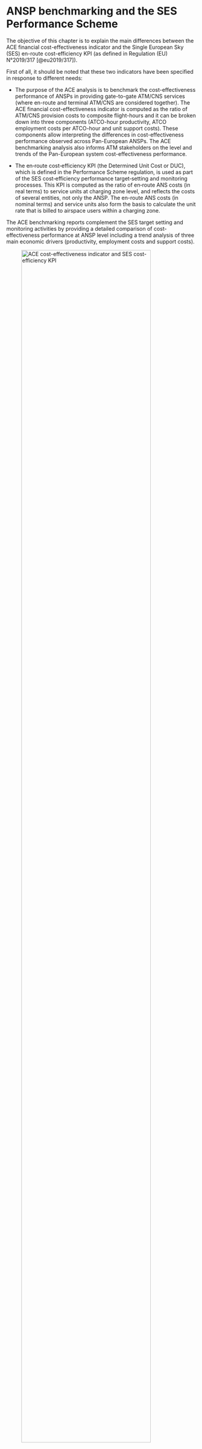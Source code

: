# ANSP benchmarking and the SES Performance Scheme

The objective of this chapter is to explain the main differences between the ACE financial cost-effectiveness indicator and the Single European Sky (SES) en-route cost-efficiency KPI (as defined in Regulation (EU) N°2019/317 [@eu2019/317]).

First of all, it should be noted that these two indicators have been specified in response to different needs:

-   The purpose of the ACE analysis is to benchmark the cost-effectiveness performance of ANSPs in providing gate-to-gate ATM/CNS services (where en-route and terminal ATM/CNS are considered together). The ACE financial cost-effectiveness indicator is computed as the ratio of ATM/CNS provision costs to composite flight-hours and it can be broken down into three components (ATCO-hour productivity, ATCO employment costs per ATCO-hour and unit support costs). These components allow interpreting the differences in cost-effectiveness performance observed across Pan-European ANSPs. The ACE benchmarking analysis also informs ATM stakeholders on the level and trends of the Pan-European system cost-effectiveness performance.

-   The en‐route cost‐efficiency KPI (the Determined Unit Cost or DUC), which is defined in the Performance Scheme regulation, is used as part of the SES cost‐efficiency performance target‐setting and monitoring processes. This KPI is computed as the ratio of en‐route ANS costs (in real terms) to service units at charging zone level, and reflects the costs of several entities, not only the ANSP. The en-route ANS costs (in nominal terms) and service units also form the basis to calculate the unit rate that is billed to airspace users within a charging zone.

The ACE benchmarking reports complement the SES target setting and monitoring activities by providing a detailed comparison of cost-effectiveness performance at ANSP level including a trend analysis of three main economic drivers (productivity, employment costs and support costs).

![ACE cost-effectiveness indicator and SES cost-efficiency KPI](./images/image12.png){#fig-indicator-and-kpi width="90%" fig-pos='H'}

As shown in @fig-indicator-and-kpi, the main differences between the ACE financial cost-effectiveness indicator and the SES en-route cost-efficiency KPI are the following:

- **Operational scope**: En-route and terminal costs are considered  together when benchmarking the economic performance of ANSPs in  the ACE analysis. It is important to consider a "gate-to-gate"  perspective because the boundaries used to allocate costs between  en-route and terminal ANS vary between ANSPs and might introduce a  bias in the cost-effectiveness analysis. On the other hand, the  SES cost-efficiency KPI is computed for en-route and terminal ANS  separately, for the purposes of the target-setting and/or  monitoring processes.

- **Service scope**: Total ANS costs (including costs relating to the  ANSPs, METSPs, EUROCONTROL, and NSAs) are used to compute the SES  cost-efficiency KPI, while only the ANSPs ATM/CNS provision costs  are included in the ACE benchmarking analysis.

- **Measure of the output**: The output metric used to compute the SES  en-route
   cost-efficiency KPI is the number of en-route service  units[^5].
   This metric is a function of the aircraft weight and of  the distance flown
   within a given charging zone.
   This is the  metric which has been historically used to compute the en-route
   unit rate charged to airspace users.
   On the other hand, the ACE  financial cost-effectiveness indicator is computed
   using composite  flight-hours, which combine both flight-hours and IFR airport
   movements (see @sec-metric-and-framework).
   It should be noted that the geographical area controlled by ANSPs operational
   units can  substantially differ from the charging zones in case of delegation
   of ANS.
   The composite flight-hours therefore better reflect the  operational activity
   performed by ANSPs, while service units are  more appropriate when charging
   zones are considered.

[^5]: $\text{Service}\ \text{unit} = \text{distance factor} \times \ \sqrt{\frac{\text{MTOW}}{50}}$ <br> According to EU Regulation 2019/317 [@eu2019/317, Annex VIII 1.1 and 1.2], _the en route service units shall be calculated as the product of the distance factor and the weight factor for the flight concerned. [...] The distance factor in respect of a given charging zone shall be obtained by dividing by one hundred the number of kilometers flown._



